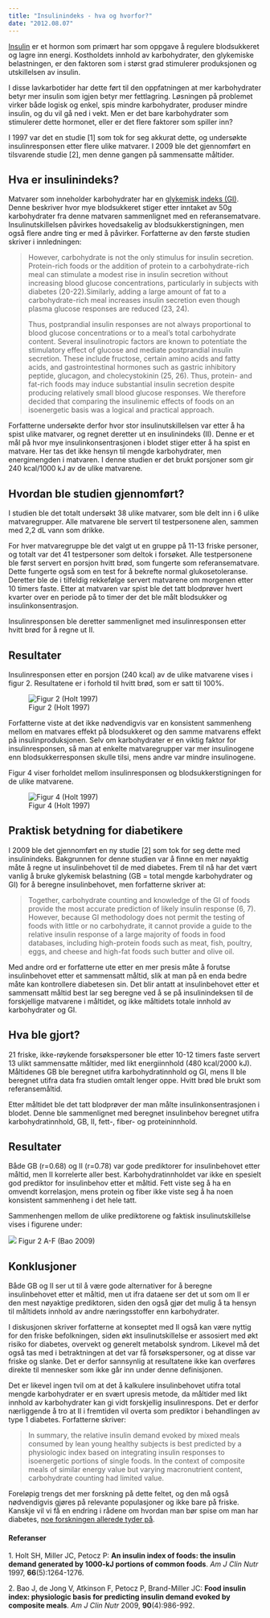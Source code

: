 ```yaml
---
title: "Insulinindeks - hva og hvorfor?"
date: "2012.08.07"
---
```


[Insulin](hormoner/insulin-glukagon.qmd) er et hormon som primært har som oppgave å regulere blodsukkeret og lagre inn energi. Kostholdets innhold av karbohydrater, den glykemiske belastningen, er den faktoren som i størst grad stimulerer produksjonen og utskillelsen av insulin.

I disse lavkarbotider har dette ført til den oppfatningen at mer karbohydrater betyr mer insulin som igjen betyr mer fettlagring. Løsningen på problemet virker både logisk og enkel, spis mindre karbohydrater, produser mindre insulin, og du vil gå ned i vekt. Men er det bare karbohydrater som stimulerer dette hormonet, eller er det flere faktorer som spiller inn?

I 1997 var det en studie \[1\] som tok for seg akkurat dette, og undersøkte insulinresponsen etter flere ulike matvarer. I 2009 ble det gjennomført en tilsvarende studie \[2\], men denne gangen på sammensatte måltider.

## Hva er insulinindeks?

Matvarer som inneholder karbohydrater har en [glykemisk indeks (GI)](mat-blodsukker.qmd). Denne beskriver hvor mye blodsukkeret stiger etter inntaket av 50g karbohydrater fra denne matvaren sammenlignet med en referansematvare. Insulinutskillelsen påvirkes hovedsakelig av blodsukkerstigningen, men også flere andre ting er med å påvirker. Forfatterne av den første studien skriver i innledningen:

> However, carbohydrate is not the only stimulus for insulin secretion. Protein-rich foods or the addition of protein to a carbohydrate-rich meal can stimulate a modest rise in insulin secretion without increasing blood glucose concentrations, particularly in subjects with diabetes (20-22).Similarly, adding a large amount of fat to a carbohydrate-rich meal increases insulin secretion even though plasma glucose responses are reduced (23, 24).
>
> Thus, postprandial insulin responses are not always proportional to blood glucose concentrations or to a meal's total carbohydrate content. Several insulinotropic factors are known to potentiate the stimulatory effect of glucose and mediate postprandial insulin secretion. These include fructose, certain amino acids and fatty acids, and gastrointestinal hormones such as gastric inhibitory peptide, glucagon, and cholecystokinin (25, 26). Thus, protein- and fat-rich foods may induce substantial insulin secretion despite producing relatively small blood glucose responses. We therefore decided that comparing the insulinemic effects of foods on an isoenergetic basis was a logical and practical approach.

Forfatterne undersøkte derfor hvor stor insulinutskillelsen var etter å ha spist ulike matvarer, og regnet deretter ut en insulinindeks (II). Denne er et mål på hvor mye insulinkonsentrasjonen i blodet stiger etter å ha spist en matvare. Her tas det ikke hensyn til mengde karbohydrater, men energimengden i matvaren. I denne studien er det brukt porsjoner som gir 240 kcal/1000 kJ av de ulike matvarene.

## Hvordan ble studien gjennomført?

I studien ble det totalt undersøkt 38 ulike matvarer, som ble delt inn i 6 ulike matvaregrupper. Alle matvarene ble servert til testpersonene alen, sammen med 2,2 dL vann som drikke.

For hver matvaregruppe ble det valgt ut en gruppe på 11-13 friske personer, og totalt var det 41 testpersoner som deltok i forsøket. Alle testpersonene ble først servert en porsjon hvitt brød, som fungerte som referansematvare. Dette fungerte også som en test for å bekrefte normal glukosetoleranse. Deretter ble de i tilfeldig rekkefølge servert matvarene om morgenen etter 10 timers faste. Etter at matvaren var spist ble det tatt blodprøver hvert kvarter over en periode på to timer der det ble målt blodsukker og insulinkonsentrasjon.

Insulinresponsen ble deretter sammenlignet med insulinresponsen etter hvitt brød for å regne ut II.

## Resultater

Insulinresponsen etter en porsjon (240 kcal) av de ulike matvarene vises i figur 2. Resultatene er i forhold til hvitt brød, som er satt til 100%.

![Figur 2 (Holt 1997)](images/clipboard-824860564.png)

Forfatterne viste at det ikke nødvendigvis var en konsistent sammenheng mellom en matvares effekt på blodsukkeret og den samme matvarens effekt på insulinproduksjonen. Selv om karbohydrater er en viktig faktor for insulinresponsen, så man at enkelte matvaregrupper var mer insulinogene enn blodsukkerresponsen skulle tilsi, mens andre var mindre insulinogene.

Figur 4 viser forholdet mellom insulinresponsen og blodsukkerstigningen for de ulike matvarene.

![Figur 4 (Holt 1997)](images/clipboard-2764663908.png)

## Praktisk betydning for diabetikere

I 2009 ble det gjennomført en ny studie \[2\] som tok for seg dette med insulinindeks. Bakgrunnen for denne studien var å finne en mer nøyaktig måte å regne ut insulinbehovet til de med diabetes. Frem til nå har det vært vanlig å bruke glykemisk belastning (GB = total mengde karbohydrater og GI) for å beregne insulinbehovet, men forfatterne skriver at:

> Together, carbohydrate counting and knowledge of the GI of foods provide the most accurate prediction of likely insulin response (6, 7). However, because GI methodology does not permit the testing of foods with little or no carbohydrate, it cannot provide a guide to the relative insulin response of a large majority of foods in food databases, including high-protein foods such as meat, fish, poultry, eggs, and cheese and high-fat foods such butter and olive oil.

Med andre ord er forfatterne ute etter en mer presis måte å forutse insulinbehovet etter et sammensatt måltid, slik at man på en enda bedre måte kan kontrollere diabetesen sin. Det blir antatt at insulinbehovet etter et sammensatt måltid best lar seg beregne ved å se på insulinindeksen til de forskjellige matvarene i måltidet, og ikke måltidets totale innhold av karbohydrater og GI.

## Hva ble gjort?

21 friske, ikke-røykende forsøkspersoner ble etter 10-12 timers faste servert 13 ulikt sammensatte måltider, med likt energiinnhold (480 kcal/2000 kJ). Måltidenes GB ble beregnet utifra karbohydratinnhold og GI, mens II ble beregnet utifra data fra studien omtalt lenger oppe. Hvitt brød ble brukt som referansemåltid.

Etter måltidet ble det tatt blodprøver der man målte insulinkonsentrasjonen i blodet. Denne ble sammenlignet med beregnet insulinbehov beregnet utifra karbohydratinnhold, GB, II, fett-, fiber- og proteininnhold.

## Resultater

Både GB (r=0.68) og II (r=0.78) var gode prediktorer for insulinbehovet etter måltid, men II korrelerte aller best. Karbohydratinnholdet var ikke en spesielt god prediktor for insulinbehov etter et måltid. Fett viste seg å ha en omvendt korrelasjon, mens protein og fiber ikke viste seg å ha noen konsistent sammenheng i det hele tatt.

Sammenhengen mellom de ulike prediktorene og faktisk insulinutskillelse vises i figurene under:

![](images/clipboard-2553038033.png) Figur 2 A-F (Bao 2009)

## Konklusjoner

Både GB og II ser ut til å være gode alternativer for å beregne insulinbehovet etter et måltid, men ut ifra dataene ser det ut som om II er den mest nøyaktige prediktoren, siden den også gjør det mulig å ta hensyn til måltidets innhold av andre næringsstoffer enn karbohydrater.

I diskusjonen skriver forfatterne at konseptet med II også kan være nyttig for den friske befolkningen, siden økt insulinutskillelse er assosiert med økt risiko for diabetes, overvekt og generelt metabolsk syndrom. Likevel må det også tas med i betraktningen at det var få forsøkspersoner, og at disse var friske og slanke. Det er derfor sannsynlig at resultatene ikke kan overføres direkte til mennesker som ikke går inn under denne definisjonen.

Det er likevel ingen tvil om at det å kalkulere insulinbehovet utifra total mengde karbohydrater er en svært upresis metode, da måltider med likt innhold av karbohydrater kan gi vidt forskjellig insulinrespons. Det er derfor nærliggende å tro at II i fremtiden vil overta som prediktor i behandlingen av type 1 diabetes. Forfatterne skriver:

> In summary, the relative insulin demand evoked by mixed meals consumed by lean young healthy subjects is best predicted by a physiologic index based on integrating insulin responses to isoenergetic portions of single foods. In the context of composite meals of similar energy value but varying macronutrient content, carbohydrate counting had limited value.

Foreløpig trengs det mer forskning på dette feltet, og den må også nødvendigvis gjøres på relevante populasjoner og ikke bare på friske. Kanskje vil vi få en endring i rådene om hvordan man bør spise om man har diabetes, [noe forskningen allerede tyder på](diabetes-kosthold.qmd).

#### Referanser

1\. Holt SH, Miller JC, Petocz P: **An insulin index of foods: the insulin demand generated by 1000-kJ portions of common foods**. *Am J Clin Nutr* 1997, **66**(5):1264-1276.

2\. Bao J, de Jong V, Atkinson F, Petocz P, Brand-Miller JC: **Food insulin index: physiologic basis for predicting insulin demand evoked by composite meals**. *Am J Clin Nutr* 2009, **90**(4):986-992.
